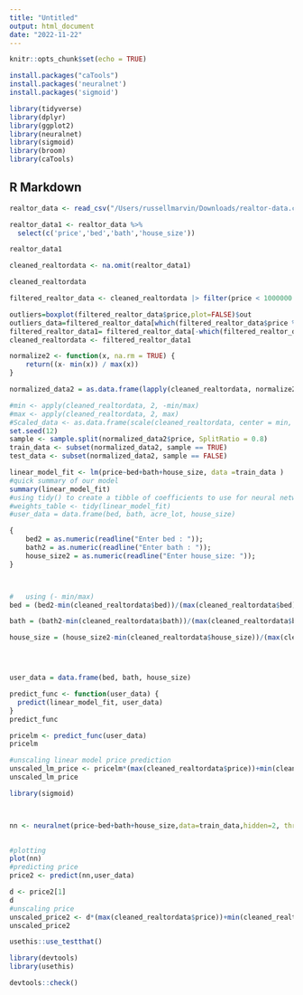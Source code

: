 ```yaml
---
title: "Untitled"
output: html_document
date: "2022-11-22"
---
```


```r
knitr::opts_chunk$set(echo = TRUE)
```

```r
install.packages("caTools")
install.packages('neuralnet')
install.packages('sigmoid')
```


```r

library(tidyverse)
library(dplyr)
library(ggplot2)
library(neuralnet)
library(sigmoid)
library(broom)
library(caTools)
```

## R Markdown


```r
realtor_data <- read_csv("/Users/russellmarvin/Downloads/realtor-data.csv")
```

```r
realtor_data1 <- realtor_data %>%
  select(c('price','bed','bath','house_size'))

realtor_data1
```

```r

cleaned_realtordata <- na.omit(realtor_data1)

cleaned_realtordata
```

```r
filtered_realtor_data <- cleaned_realtordata |> filter(price < 1000000 && bed < 15 && bath < 9 && house_size < 10000 )
```

```r
outliers=boxplot(filtered_realtor_data$price,plot=FALSE)$out
outliers_data=filtered_realtor_data[which(filtered_realtor_data$price %in% outliers),]
filtered_realtor_data1= filtered_realtor_data[-which(filtered_realtor_data$price %in% outliers),]
cleaned_realtordata <- filtered_realtor_data1
```



```r




normalize2 <- function(x, na.rm = TRUE) {
    return((x- min(x)) / max(x))
}

normalized_data2 = as.data.frame(lapply(cleaned_realtordata, normalize2))

#min <- apply(cleaned_realtordata, 2, -min/max)
#max <- apply(cleaned_realtordata, 2, max)
#Scaled_data <- as.data.frame(scale(cleaned_realtordata, center = min, scale = max - min))
set.seed(12)
sample <- sample.split(normalized_data2$price, SplitRatio = 0.8)
train_data <- subset(normalized_data2, sample == TRUE)
test_data <- subset(normalized_data2, sample == FALSE)
```




```r
linear_model_fit <- lm(price~bed+bath+house_size, data =train_data )
#quick summary of our model
summary(linear_model_fit)
#using tidy() to create a tibble of coefficients to use for neural network weights later
#weights_table <- tidy(linear_model_fit)
#user_data = data.frame(bed, bath, acre_lot, house_size)
```


```r
{
    bed2 = as.numeric(readline("Enter bed : "));
    bath2 = as.numeric(readline("Enter bath : "));
    house_size2 = as.numeric(readline("Enter house_size: "));
}



#   using (- min/max)
bed = (bed2-min(cleaned_realtordata$bed))/(max(cleaned_realtordata$bed))

bath = (bath2-min(cleaned_realtordata$bath))/(max(cleaned_realtordata$bath))

house_size = (house_size2-min(cleaned_realtordata$house_size))/(max(cleaned_realtordata$house_size))




user_data = data.frame(bed, bath, house_size)

```

```r
predict_func <- function(user_data) {
  predict(linear_model_fit, user_data)
}
predict_func

```

```r
pricelm <- predict_func(user_data)
pricelm

#unscaling linear model price prediction
unscaled_lm_price <- pricelm*(max(cleaned_realtordata$price))+min(cleaned_realtordata$price)
unscaled_lm_price

```




```r
library(sigmoid)



nn <- neuralnet(price~bed+bath+house_size,data=train_data,hidden=2, threshold=0.001,act.fct=relu, rep=1, algorithm = "rprop+", linear.output=TRUE)
            
```




```r
#plotting
plot(nn)
#predicting price
price2 <- predict(nn,user_data)

d <- price2[1]  
d
#unscaling price
unscaled_price2 <- d*(max(cleaned_realtordata$price))+min(cleaned_realtordata$price)
unscaled_price2
```

```r
usethis::use_testthat()
```


```r
library(devtools)
library(usethis)

devtools::check()
```

